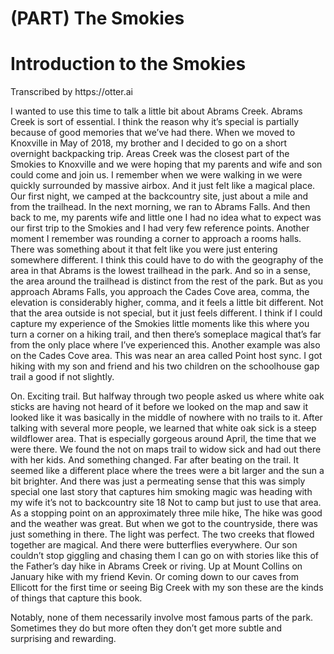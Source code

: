 # (PART) The Smokies {-}

# Introduction to the Smokies

Transcribed by https://otter.ai

I wanted to use this time to talk a little bit about Abrams Creek. Abrams Creek is sort of essential. I think the reason why it's special is partially because of good memories that we've had there. When we moved to Knoxville in May of 2018, my brother and I decided to go on a short overnight backpacking trip. Areas Creek was the closest part of the Smokies to Knoxville and we were hoping that my parents and wife and son could come and join us. I remember when we were walking in we were quickly surrounded by massive airbox. And it just felt like a magical place. Our first night, we camped at the backcountry site, just about a mile and from the trailhead. In the next morning, we ran to Abrams Falls. And then back to me, my parents wife and little one I had no idea what to expect was our first trip to the Smokies and I had very few reference points. Another moment I remember was rounding a corner to approach a rooms halls. There was something about it that felt like you were just entering somewhere different. I think this could have to do with the geography of the area in that Abrams is the lowest trailhead in the park. And so in a sense, the area around the trailhead is distinct from the rest of the park. But as you approach Abrams Falls, you approach the Cades Cove area, comma, the elevation is considerably higher, comma, and it feels a little bit different. Not that the area outside is not special, but it just feels different. I think if I could capture my experience of the Smokies little moments like this where you turn a corner on a hiking trail, and then there's someplace magical that's far from the only place where I've experienced this. Another example was also on the Cades Cove area. This was near an area called Point host sync. I got hiking with my son and friend and his two children on the schoolhouse gap trail a good if not slightly.

On. Exciting trail. But halfway through two people asked us where white oak sticks are having not heard of it before we looked on the map and saw it looked like it was basically in the middle of nowhere with no trails to it. After talking with several more people, we learned that white oak sick is a steep wildflower area. That is especially gorgeous around April, the time that we were there. We found the not on maps trail to widow sick and had out there with her kids. And something changed. Far after beating on the trail. It seemed like a different place where the trees were a bit larger and the sun a bit brighter. And there was just a permeating sense that this was simply special one last story that captures him smoking magic was heading with my wife it's not to backcountry site 18 Not to camp but just to use that area. As a stopping point on an approximately three mile hike, The hike was good and the weather was great. But when we got to the countryside, there was just something in there. The light was perfect. The two creeks that flowed together are magical. And there were butterflies everywhere. Our son couldn't stop giggling and chasing them I can go on with stories like this of the Father's day hike in Abrams Creek or riving. Up at Mount Collins on January hike with my friend Kevin. Or coming down to our caves from Ellicott for the first time or seeing Big Creek with my son these are the kinds of things that capture this book.

Notably, none of them necessarily involve most famous parts of the park. Sometimes they do but more often they don't get more subtle and surprising and rewarding.


